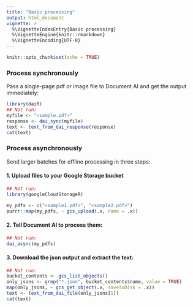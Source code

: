 ---
title: "Basic processing"
output: html_document
vignette: >
  %\VignetteIndexEntry{Basic processing}
  %\VignetteEngine{knitr::rmarkdown}
  %\VignetteEncoding{UTF-8}
---

```{r setup, include=FALSE}
knitr::opts_chunk$set(echo = TRUE)
```

### Process synchronously

Pass a single-page pdf or image file to Document AI and get the output immediately:

```{r, eval=FALSE}
library(daiR) 
## Not run:
myfile <- "<sample.pdf>"
response <- dai_sync(myfile)
text <- text_from_dai_response(response)
cat(text)
```

### Process asynchronously

Send larger batches for offline processing in three steps:

#### 1. Upload files to your Google Storage bucket

```{r, eval=FALSE}
## Not run:
library(googleCloudStorageR)

my_pdfs <- c("<sample1.pdf>", "<sample2.pdf>")
purrr::map(my_pdfs, ~ gcs_upload(.x, name = .x))
```

#### 2. Tell Document AI to process them:

```{r, eval=FALSE}
## Not run:
dai_async(my_pdfs)
```

#### 3. Download the json output and extract the text:

```{r, eval=FALSE}
## Not run:
bucket_contents <- gcs_list_objects()
only_jsons <- grep("*.json", bucket_contents$name, value = TRUE)
map(only_jsons, ~ gcs_get_object(.x, saveToDisk = .x))
text <- text_from_dai_file(only_jsons[1])
cat(text)
```
